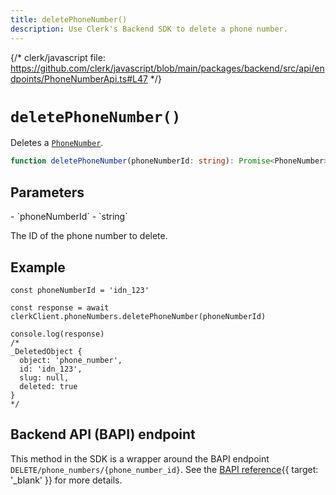 ```yaml
---
title: deletePhoneNumber()
description: Use Clerk's Backend SDK to delete a phone number.
---
```


{/* clerk/javascript file: https://github.com/clerk/javascript/blob/main/packages/backend/src/api/endpoints/PhoneNumberApi.ts#L47 */}

# `deletePhoneNumber()`

Deletes a [`PhoneNumber`](/docs/references/javascript/phone-number).

```ts
function deletePhoneNumber(phoneNumberId: string): Promise<PhoneNumber>
```

## Parameters

<Properties>
  - `phoneNumberId`
  - `string`

  The ID of the phone number to delete.
</Properties>

## Example

```tsx
const phoneNumberId = 'idn_123'

const response = await clerkClient.phoneNumbers.deletePhoneNumber(phoneNumberId)

console.log(response)
/*
_DeletedObject {
  object: 'phone_number',
  id: 'idn_123',
  slug: null,
  deleted: true
}
*/
```

## Backend API (BAPI) endpoint

This method in the SDK is a wrapper around the BAPI endpoint `DELETE/phone_numbers/{phone_number_id}`. See the [BAPI reference](/docs/reference/backend-api/tag/Phone-Numbers#operation/DeletePhoneNumber){{ target: '_blank' }} for more details.
